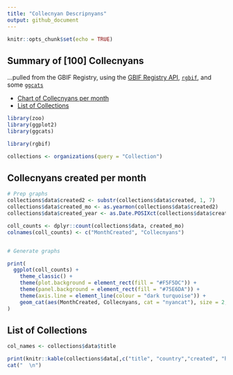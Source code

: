 ```yaml
---
title: "Collecnyan Descripnyans"
output: github_document
---
```

  
```r
knitr::opts_chunk$set(echo = TRUE)
```

## Summary of [100] Collecnyans

...pulled from the GBIF Registry, using the [GBIF Registry API](https://www.gbif.org/developer/registry),  [`rgbif`](https://docs.ropensci.org/rgbif/articles/rgbif.html), and some [`ggcats`](https://github.com/R-CoderDotCom/ggcats#ggcats)


* [Chart of Collecnyans per month](#collecnyans-created-per-month)
* [List of Collections](#list-of-collections)
    
```r
   
library(zoo)
library(ggplot2)
library(ggcats)
```

```r
library(rgbif) 

collections <- organizations(query = "Collection")

```

## Collecnyans created per month {#chartsanchor}
```r

# Prep graphs
collections$data$created2 <- substr(collections$data$created, 1, 7)
collections$data$created_mo <- as.yearmon(collections$data$created2)
collections$data$created_year <- as.Date.POSIXct(collections$data$created_mo)

coll_counts <- dplyr::count(collections$data, created_mo)
colnames(coll_counts) <- c("MonthCreated", "Collecnyans")


# Generate graphs 

print(
  ggplot(coll_counts) +
    theme_classic() +
    theme(plot.background = element_rect(fill = "#F5F5DC")) +
    theme(panel.background = element_rect(fill = "#75E6DA")) + 
    theme(axis.line = element_line(colour = "dark turquoise")) +
    geom_cat(aes(MonthCreated, Collecnyans, cat = "nyancat"), size = 2, stat = "identity")
)

```

## List of Collections {#tableanchor}
```r

col_names <- collections$data$title

print(knitr::kable(collections$data[,c("title", "country","created", "homepage")]))
cat("  \n")

```
